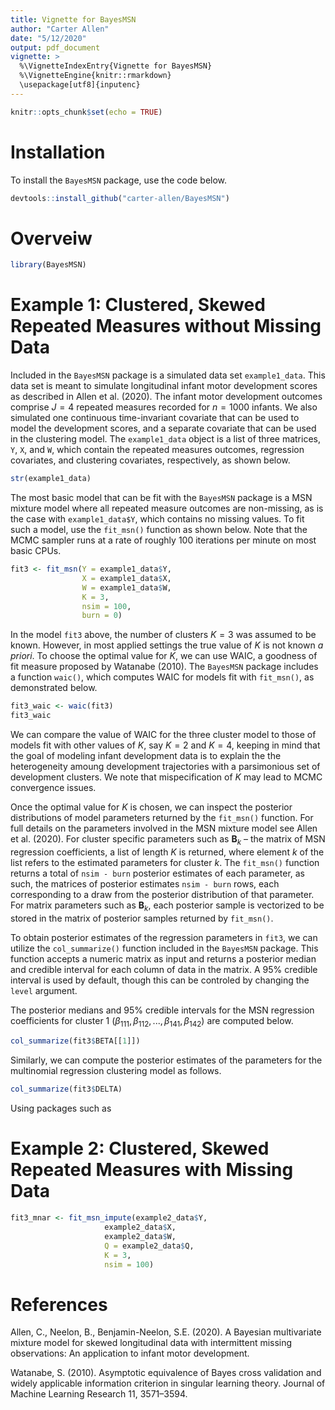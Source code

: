 ```yaml
---
title: Vignette for BayesMSN
author: "Carter Allen"
date: "5/12/2020"
output: pdf_document
vignette: >
  %\VignetteIndexEntry{Vignette for BayesMSN}
  %\VignetteEngine{knitr::rmarkdown}
  \usepackage[utf8]{inputenc}
---
```


```r
knitr::opts_chunk$set(echo = TRUE)
```

# Installation

To install the `BayesMSN` package, use the code below. 

```r
devtools::install_github("carter-allen/BayesMSN")
```

# Overveiw

```r
library(BayesMSN)
```

# Example 1: Clustered, Skewed Repeated Measures without Missing Data

Included in the `BayesMSN` package is a simulated data set `example1_data`. This data set is meant to simulate longitudinal infant motor development scores as described in Allen et al. (2020). The infant motor development outcomes comprise $J = 4$ repeated measures recorded for $n = 1000$ infants. We also simulated one continuous time-invariant covariate that can be used to model the development scores, and a separate covariate that can be used in the clustering model. The `example1_data` object is a list of three matrices, `Y`, `X`, and `W`, which contain the repeated measures outcomes, regression covariates, and clustering covariates, respectively, as shown below. 

```r
str(example1_data)
```

The most basic model that can be fit with the `BayesMSN` package is a MSN mixture model where all repeated measure outcomes are non-missing, as is the case with `example1_data$Y`, which contains no missing values. To fit such a model, use the `fit_msn()` function as shown below. Note that the MCMC sampler runs at a rate of roughly 100 iterations per minute on most basic CPUs. 

```r
fit3 <- fit_msn(Y = example1_data$Y,
                X = example1_data$X,
                W = example1_data$W,
                K = 3,
                nsim = 100,
                burn = 0)
```

In the model `fit3` above, the number of clusters $K = 3$ was assumed to be known. However, in most applied settings the true value of $K$ is not known _a priori_. To choose the optimal value for $K$, we can use WAIC, a goodness of fit measure proposed by Watanabe (2010). The `BayesMSN` package includes a function `waic()`, which computes WAIC for models fit with `fit_msn()`, as demonstrated below. 

```r
fit3_waic <- waic(fit3)
fit3_waic
```

We can compare the value of WAIC for the three cluster model to those of models fit with other values of $K$, say $K = 2$ and $K = 4$, keeping in mind that the goal of modeling infant development data is to explain the the heterogeneity amoung development trajectories with a parsimonious set of development clusters. We note that mispecification of $K$ may lead to MCMC convergence issues. 

Once the optimal value for $K$ is chosen, we can inspect the posterior distributions of model parameters returned by the `fit_msn()` function. For full details on the parameters involved in the MSN mixture model see Allen et al. (2020). For cluster specific parameters such as $\mathbf{B}_k$ -- the matrix of MSN regression coefficients, a list of length $K$ is returned, where element $k$ of the list refers to the estimated parameters for cluster $k$. The `fit_msn()` function returns a total of `nsim - burn` posterior estimates of each parameter, as such, the matrices of posterior estimates `nsim - burn` rows, each corresponding to a draw from the posterior distribution of that parameter. For matrix parameters such as $\mathbf{B}_k$, each posterior sample is vectorized to be stored in the matrix of posterior samples returned by `fit_msn()`. 

To obtain posterior estimates of the regression parameters in `fit3`, we can utilize the `col_summarize()` function included in the `BayesMSN` package. This function accepts a numeric matrix as input and returns a posterior median and credible interval for each column of data in the matrix. A 95\% credible interval is used by default, though this can be controled by changing the `level` argument.

The posterior medians and 95\% credible intervals for the MSN regression coefficients for cluster 1 ($\beta_{111}, \beta_{112}, ..., \beta_{141}, \beta_{142}$) are computed below. 

```r
col_summarize(fit3$BETA[[1]])
```

Similarly, we can compute the posterior estimates of the parameters for the multinomial regression clustering model as follows. 

```r
col_summarize(fit3$DELTA)
```

Using packages such as 

# Example 2: Clustered, Skewed Repeated Measures with Missing Data

```r
fit3_mnar <- fit_msn_impute(example2_data$Y,
                     example2_data$X,
                     example2_data$W,
                     Q = example2_data$Q,
                     K = 3,
                     nsim = 100)
```



# References

Allen, C., Neelon, B., Benjamin-Neelon, S.E. (2020). A Bayesian multivariate mixture model for skewed longitudinal data with intermittent missing observations: An application to infant motor development. 

Watanabe, S. (2010). Asymptotic equivalence of Bayes cross validation and widely applicable information criterion in singular learning theory. Journal of Machine Learning Research 11, 3571–3594.